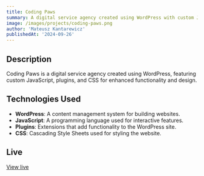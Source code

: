 ```yaml
---
title: Coding Paws
summary: A digital service agency created using WordPress with custom JavaScript, plugins, and CSS.
image: /images/projects/coding-paws.png
author: 'Mateusz Kantarewicz'
publishedAt: '2024-09-26'
---
```


## Description

Coding Paws is a digital service agency created using WordPress, featuring custom JavaScript, plugins, and CSS for enhanced functionality and design.

## Technologies Used

- **WordPress**: A content management system for building websites.
- **JavaScript**: A programming language used for interactive features.
- **Plugins**: Extensions that add functionality to the WordPress site.
- **CSS**: Cascading Style Sheets used for styling the website.

## Live

[View live](https://www.codingpaws.io)
